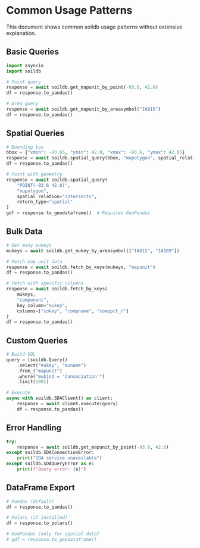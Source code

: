 # Common Usage Patterns

This document shows common soildb usage patterns without extensive explanation.

## Basic Queries

```python
import asyncio
import soildb

# Point query
response = await soildb.get_mapunit_by_point(-93.6, 42.0)
df = response.to_pandas()

# Area query  
response = await soildb.get_mapunit_by_areasymbol("IA015")
df = response.to_pandas()
```

## Spatial Queries

```python
# Bounding box
bbox = {"xmin": -93.65, "ymin": 42.0, "xmax": -93.6, "ymax": 42.05}
response = await soildb.spatial_query(bbox, "mupolygon", spatial_relation="intersects")
df = response.to_pandas()

# Point with geometry
response = await soildb.spatial_query(
    "POINT(-93.6 42.0)", 
    "mupolygon", 
    spatial_relation="intersects",
    return_type="spatial"
)
gdf = response.to_geodataframe()  # Requires GeoPandas
```

## Bulk Data

```python
# Get many mukeys
mukeys = await soildb.get_mukey_by_areasymbol(["IA015", "IA109"])

# Fetch map unit data
response = await soildb.fetch_by_keys(mukeys, "mapunit")
df = response.to_pandas()

# Fetch with specific columns
response = await soildb.fetch_by_keys(
    mukeys, 
    "component",
    key_column="mukey",
    columns=["cokey", "compname", "comppct_r"]
)
df = response.to_pandas()
```

## Custom Queries

```python
# Build SQL
query = (soildb.Query()
    .select("mukey", "muname")
    .from_("mapunit")
    .where("mukind = 'Consociation'")
    .limit(100))

# Execute
async with soildb.SDAClient() as client:
    response = await client.execute(query)
    df = response.to_pandas()
```

## Error Handling

```python
try:
    response = await soildb.get_mapunit_by_point(-93.6, 42.0)
except soildb.SDAConnectionError:
    print("SDA service unavailable")
except soildb.SDAQueryError as e:
    print(f"Query error: {e}")
```

## DataFrame Export

```python
# Pandas (default)
df = response.to_pandas()

# Polars (if installed)
df = response.to_polars()

# GeoPandas (only for spatial data)
# gdf = response.to_geodataframe()
```